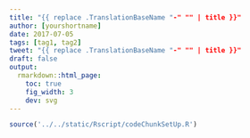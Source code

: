 ```yaml
---
title: "{{ replace .TranslationBaseName "-" "" | title }}"
author: [yourshortname]
date: 2017-07-05
tags: [tag1, tag2]
tweet: "{{ replace .TranslationBaseName "-" "" | title }}"
draft: false
output:
  rmarkdown::html_page:
    toc: true
    fig_width: 3
    dev: svg
---
```



```r
source('../../static/Rscript/codeChunkSetUp.R')
```
